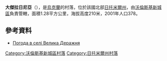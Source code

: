 {{coord|50|36|3|N|27|16|25|E|scale:30000|display=title}}

'''大傑拉日尼亞'''（{{lang-uk|Велика Деражня}}），是[[烏克蘭|烏克蘭]]的村落，位於該國北部[[日托米爾州|日托米爾州]]，由[[沃倫斯基新城區|沃倫斯基新城區]]負責管轄，面積1.28平方公里，海拔高度210米，2001年人口378。

==參考資料==
* [http://weather.in.ua/ua/zhitomirskaja/2746 Погода в селі Велика Деражня] {{Wayback|url=http://weather.in.ua/ua/zhitomirskaja/2746 |date=20160305200426 }}

{{DEFAULTSORT:Велика Деражня}}
[[Category:沃倫斯基新城區村落|Category:沃倫斯基新城區村落]]
[[Category:日托米爾州村落|Category:日托米爾州村落]]


{{Zhytomyr-geo-stub}}